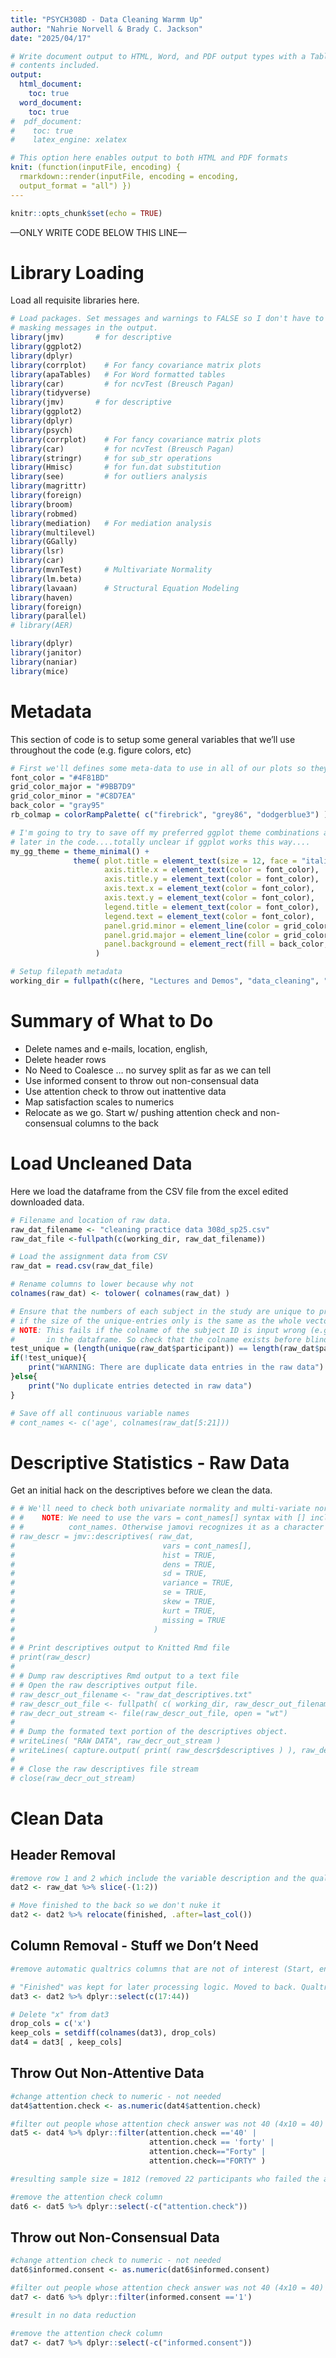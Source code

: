 ```yaml
---
title: "PSYCH308D - Data Cleaning Warmm Up"
author: "Nahrie Norvell & Brady C. Jackson"
date: "2025/04/17"

# Write document output to HTML, Word, and PDF output types with a Table of
# contents included.
output: 
  html_document:
    toc: true
  word_document:
    toc: true
#  pdf_document:
#    toc: true
#    latex_engine: xelatex

# This option here enables output to both HTML and PDF formats
knit: (function(inputFile, encoding) {
  rmarkdown::render(inputFile, encoding = encoding,
  output_format = "all") })
---
```


```r
knitr::opts_chunk$set(echo = TRUE)
```

---ONLY WRITE CODE BELOW THIS LINE---

# Library Loading

Load all requisite libraries here.

```r
# Load packages. Set messages and warnings to FALSE so I don't have to see the
# masking messages in the output.
library(jmv)       # for descriptive
library(ggplot2)
library(dplyr)
library(corrplot)    # For fancy covariance matrix plots
library(apaTables)   # For Word formatted tables
library(car)         # for ncvTest (Breusch Pagan)
library(tidyverse)
library(jmv)       # for descriptive
library(ggplot2)
library(dplyr)
library(psych)
library(corrplot)    # For fancy covariance matrix plots
library(car)         # for ncvTest (Breusch Pagan)
library(stringr)     # for sub_str operations
library(Hmisc)       # for fun.dat substitution
library(see)         # for outliers analysis 
library(magrittr)
library(foreign)
library(broom)
library(robmed)
library(mediation)   # For mediation analysis
library(multilevel)
library(GGally)
library(lsr)
library(car)
library(mvnTest)     # Multivariate Normality
library(lm.beta)
library(lavaan)      # Structural Equation Modeling
library(haven)
library(foreign)
library(parallel)
# library(AER)

library(dplyr)
library(janitor)
library(naniar)
library(mice)

```

# Metadata

This section of code is to setup some general variables that we'll use throughout the code (e.g. figure colors, etc)

```r
# First we'll defines some meta-data to use in all of our plots so they're nice and clean
font_color = "#4F81BD"
grid_color_major = "#9BB7D9"
grid_color_minor = "#C8D7EA"
back_color = "gray95"
rb_colmap = colorRampPalette( c("firebrick", "grey86", "dodgerblue3") )(200)

# I'm going to try to save off my preferred ggplot theme combinations as a unqiue theme object that I can just reference
# later in the code....totally unclear if ggplot works this way....
my_gg_theme = theme_minimal() +
              theme( plot.title = element_text(size = 12, face = "italic", color = font_color),
                     axis.title.x = element_text(color = font_color),
                     axis.title.y = element_text(color = font_color),
                     axis.text.x = element_text(color = font_color),
                     axis.text.y = element_text(color = font_color),
                     legend.title = element_text(color = font_color),
                     legend.text = element_text(color = font_color),
                     panel.grid.minor = element_line(color = grid_color_minor),
                     panel.grid.major = element_line(color = grid_color_major),
                     panel.background = element_rect(fill = back_color, color = font_color)
                   )

# Setup filepath metadata
working_dir = fullpath(c(here, "Lectures and Demos", "data_cleaning", "warm_up"))

```

# Summary of What to Do

 - Delete names and e-mails, location, english,
 - Delete header rows
 - No Need to Coalesce ... no survey split as far as we can tell
 - Use informed consent to throw out non-consensual data
 - Use attention check to throw out inattentive data
 - Map satisfaction scales to numerics
 - Relocate as we go. Start w/ pushing attention check and non-consensual columns to the back


# Load Uncleaned Data

Here we load the dataframe from the CSV file from the excel edited downloaded data.


```r

# Filename and location of raw data.
raw_dat_filename <- "cleaning practice data 308d_sp25.csv"
raw_dat_file <-fullpath(c(working_dir, raw_dat_filename))

# Load the assignment data from CSV
raw_dat = read.csv(raw_dat_file)

# Rename columns to lower because why not
colnames(raw_dat) <- tolower( colnames(raw_dat) )

# Ensure that the numbers of each subject in the study are unique to prevent any duplicate data
# if the size of the unique-entries only is the same as the whole vector then there are no duplicate subjects
# NOTE: This fails if the colname of the subject ID is input wrong (e.g. if the subject ID is not named "participant"
#       in the dataframe. So check that the colname exists before blindly believing)
test_unique = (length(unique(raw_dat$participant)) == length(raw_dat$participant))
if(!test_unique){
    print("WARNING: There are duplicate data entries in the raw data")
}else{
    print("No duplicate entries detected in raw data")
}

# Save off all continuous variable names
# cont_names <- c('age', colnames(raw_dat[5:21]))

```


# Descriptive Statistics - Raw Data

Get an initial hack on the descriptives before we clean the data.

```r

# # We'll need to check both univariate normality and multi-variate normality.
# #    NOTE: We need to use the vars = cont_names[] syntax with [] included to access the contents of
# #          cont_names. Otherwise jamovi recognizes it as a character array object and it craps out.
# raw_descr = jmv::descriptives( raw_dat,
#                                 vars = cont_names[],
#                                 hist = TRUE,
#                                 dens = TRUE,
#                                 sd = TRUE,
#                                 variance = TRUE,
#                                 se = TRUE,
#                                 skew = TRUE,
#                                 kurt = TRUE,
#                                 missing = TRUE
#                               )
# 
# # Print descriptives output to Knitted Rmd file
# print(raw_descr)
# 
# # Dump raw descriptives Rmd output to a text file
# # Open the raw descriptives output file.
# raw_descr_out_filename <- "raw_dat_descriptives.txt"
# raw_descr_out_file <- fullpath( c( working_dir, raw_descr_out_filename) ) 
# raw_decr_out_stream <- file(raw_descr_out_file, open = "wt")
# 
# # Dump the formated text portion of the descriptives object.
# writeLines( "RAW DATA", raw_decr_out_stream )
# writeLines( capture.output( print( raw_descr$descriptives ) ), raw_decr_out_stream )
# 
# # Close the raw descriptives file stream
# close(raw_decr_out_stream)

```

# Clean Data

## Header Removal

```r
#remove row 1 and 2 which include the variable description and the qualtrics question number
dat2 <- raw_dat %>% slice(-(1:2))

# Move finished to the back so we don't nuke it
dat2 <- dat2 %>% relocate(finished, .after=last_col())
```

## Column Removal - Stuff we Don't Need

```r
#remove automatic qualtrics columns that are not of interest (Start, end, status, ip, progress, duration, finish, rec.date, responseid, lastname, firstname,email, ex.refernce, latitude, longitude,dischannel, language)

# "Finished" was kept for later processing logic. Moved to back. Qualtrics junk data is in columns 1:16 now.
dat3 <- dat2 %>% dplyr::select(c(17:44))

# Delete "x" from dat3
drop_cols = c('x')
keep_cols = setdiff(colnames(dat3), drop_cols)
dat4 = dat3[ , keep_cols]
```

## Throw Out Non-Attentive Data
```r

#change attention check to numeric - not needed
dat4$attention.check <- as.numeric(dat4$attention.check)

#filter out people whose attention check answer was not 40 (4x10 = 40)
dat5 <- dat4 %>% dplyr::filter(attention.check =='40' | 
                               attention.check == 'forty' | 
                               attention.check=="Forty" | 
                               attention.check=="FORTY" )

#resulting sample size = 1812 (removed 22 participants who failed the attention check). Original size was 1834

#remove the attention check column
dat6 <- dat5 %>% dplyr::select(-c("attention.check"))

```


## Throw out Non-Consensual Data
```r
#change attention check to numeric - not needed
dat6$informed.consent <- as.numeric(dat6$informed.consent)

#filter out people whose attention check answer was not 40 (4x10 = 40)
dat7 <- dat6 %>% dplyr::filter(informed.consent =='1')

#result in no data reduction

#remove the attention check column
dat7 <- dat7 %>% dplyr::select(-c("informed.consent"))

```

